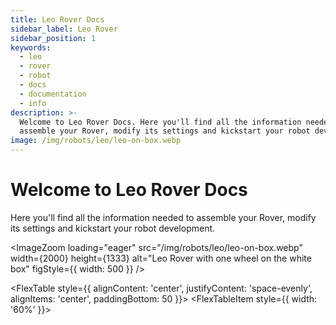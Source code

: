 ```yaml
---
title: Leo Rover Docs
sidebar_label: Leo Rover
sidebar_position: 1
keywords:
  - leo
  - rover
  - robot
  - docs
  - documentation
  - info
description: >-
  Welcome to Leo Rover Docs. Here you'll find all the information needed to
  assemble your Rover, modify its settings and kickstart your robot development.
image: /img/robots/leo/leo-on-box.webp
---
```




# Welcome to Leo Rover Docs

Here you'll find all the information needed to assemble your Rover, modify its
settings and kickstart your robot development.

<ImageZoom
  loading="eager"
  src="/img/robots/leo/leo-on-box.webp"
  width={2000}
  height={1333}
  alt="Leo Rover with one wheel on the white box"
  figStyle={{ width: 500 }}
/>

<FlexTable style={{ alignContent: 'center', justifyContent: 'space-evenly', alignItems: 'center', paddingBottom: 50 }}>
  <FlexTableItem
    style={{
      width: '60%'
    }}>

  </FlexTableItem>
  <FlexTableItem
    style={{
      textAlign: 'center',
      width: '40%'
    }}>

  </FlexTableItem>
</FlexTable>

<DocCardList />
